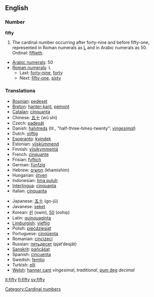 ==English==

===Number===
'''fifty'''

# The cardinal number occurring after forty-nine and before fifty-one, represented in Roman numerals as [[L]] and in Arabic numerals as 50.  Ordinal: [[fiftieth]].
*[[w:Arabic numerals|Arabic numerals]]: 50
*[[w:Roman numerals|Roman numerals]]: L
**Last: [[forty-nine]], [[forty]]
**Next: [[fifty-one]], [[sixty]]

===Translations===
{{top}}
*[[Bosnian]]: [[pedeset]]
*[[Breton]]: [[hanter-kant]], [[pemont]]
*[[Catalan]]: [[cinquanta]]
*Chinese: [[五十]] (wǔ shí)
*Czech: [[padesát]]
*Danish: [[halvtreds]] (lit., "half-three-times-twenty": ''[[vingesimal]]'')
*Dutch: [[vijftig]] {{f}}
*[[Esperanto]]: [[kvindek]]
*Estonian: [[viiskümmend]]
*Finnish: [[viisikymmentä]]
*French: [[cinquante]] {{m}}
*Frisian: [[fyftich]]
*German: [[fünfzig]] {{f}}
*Hebrew: [[חמשים]] (khamishím) {{f}}
*Hungarian: [[ötven]]
*Indonesian: [[lima puluh]]
*[[Interlingua]]: [[cinquanta]]
*Italian: [[cinquanta]] {{f}}
{{mid}}
*Japanese: [[五十]] (go-jū)
*Javanese: [[seket]]
*Korean: [[쉰]] (swin), [[50]] (oship)
*Latin: [[quinquaginta]]
*[[Limburgish]]: [[vieftig]]
*Polish: [[pięćdziesiąt]]
*Portuguese: [[cinqüenta]]
*Romanian: [[cincizeci]]
*Russian: [[пятьдесят]] (pjat’desját)
*[[Sanskrit]]: [[pañcāśat]]
*Spanish: [[cincuenta]]
*Swedish: [[femtio]]
*Turkish: [[elli]]
*[[Welsh]]: [[hanner cant]] ''vingesimal, traditional'', [[pum deg]] ''decimal''
{{bottom}}

[[Category:Cardinal numbers]]

[[it:fifty]]
[[fi:fifty]]
[[sv:fifty]]